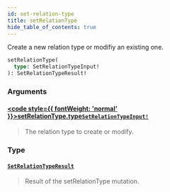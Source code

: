 ```yaml
---
id: set-relation-type
title: setRelationType
hide_table_of_contents: true
---
```








Create a new relation type or modifiy an existing one.

```graphql
setRelationType(
  type: SetRelationTypeInput!
): SetRelationTypeResult!
```


### Arguments

#### [<code style={{ fontWeight: 'normal' }}>setRelationType.<b>type</b></code>](#)<Bullet />[`SetRelationTypeInput!`](/docs/directory-api-reference/schema/relation-types/inputs/set-relation-type-input) <Badge class="secondary" text="non-null"/> <Badge class="secondary" text="input"/> <Badge class="secondary" text="relation-types"/>
> The relation type to create or modify.
> 

### Type

#### [`SetRelationTypeResult`](/docs/directory-api-reference/schema/relations-types/objects/set-relation-type-result) <Badge class="secondary" text="object"/> <Badge class="secondary" text="relations-types"/>
> Result of the setRelationType mutation.
> 





